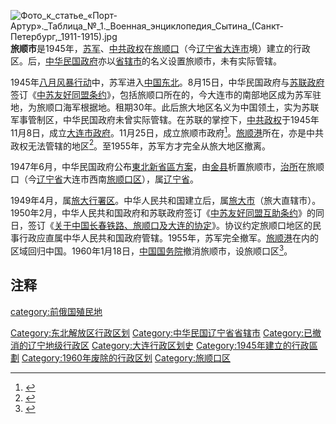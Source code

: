 [[File:Фото_к_статье_«Порт-Артур»._Таблица_№_1._Военная_энциклопедия_Сытина_(Санкт-Петербург,_1911-1915).jpg|thumb]]
'''旅顺市'''是1945年，[[苏联红军|苏军]]、[[中国共产党|中共政权]]在[[旅顺口区|旅顺口]]（今[[辽宁省|辽宁省]][[大连市|大连市]]境）建立的行政区。后，[[中华民国政府|中华民国政府]]亦以[[省辖市|省辖市]]的名义设置旅顺市，未有实际管辖。

1945年[[蘇日戰爭|八月风暴行动]]中，苏军进入[[中国东北地区|中国东北]]。8月15日，中华民国政府与[[苏联政府|苏联政府]]签订《[[中苏友好同盟条约|中苏友好同盟条约]]》，包括旅顺口所在的，今大连市的南部地区成为苏军驻地，为旅顺口海军根据地。租期30年。此后旅大地区名义为中国领土，实为苏联军事管制区，中华民国政府未曾实际管辖。在苏联的掌控下，[[中国共产党|中共政权]]于1945年11月8日，成立[[大连市政府|大连市政府]]。11月25日，成立旅顺市政府<ref>{{Cite web|title=史海钩沉民国时期：大连政权性质最复杂(图)|url=http://ln.news.163.com/06/1118/13/307C8G330052006I.html|accessdate=2018-09-19|date=2006-11-18|publisher=网易，来源：东北新闻网|archive-date=2021-02-15|archive-url=https://web.archive.org/web/20210215172344/http://ln.news.163.com/06/1118/13/307C8G330052006I.html|dead-url=no}}</ref>。[[旅顺港|旅顺港]]所在，亦是中共政权无法管辖的地区<ref>{{Cite web|title=揭秘苏联归还旅顺海军基地内幕|url=http://www.sohu.com/a/198735350_114825|accessdate=2018-09-19|author=沈志华|date=2017-10-18|publisher=搜狐网，来源：《百年潮》2003年第2期|archive-url=https://web.archive.org/web/20180918012119/http://www.sohu.com/a/198735350_114825|archive-date=2018-09-18|dead-url=yes}}</ref>。至1955年，苏军方才完全从旅大地区撤离。

1947年6月，中华民国政府公布[[東北新省區方案|東北新省區方案]]，由[[金州区|金县]]析置旅顺市，[[行政中心|治所]]在旅顺口（今[[辽宁省|辽宁省]]大连市西南[[旅顺口区|旅顺口区]]），属[[遼寧省_(中華民國)|辽宁省]]。

1949年4月，属[[旅大行署区|旅大行署区]]。中华人民共和国建立后，属[[旅大市|旅大市]]（旅大直辖市）。1950年2月，中华人民共和国政府和苏联政府签订《[[中苏友好同盟互助条约|中苏友好同盟互助条约]]》的同日，签订《[[:s:中苏两国关于缔结友好同盟互助条约及协定的公告#关于中国长春铁路、旅顺口及大连的协定|关于中国长春铁路、旅顺口及大连的协定]]》。协议约定旅顺口地区的民事行政应直属中华人民共和国政府管辖。1955年，苏军完全撤军。[[旅顺港|旅顺港]]在内的区域回归中国。1960年1月18日，[[中华人民共和国国务院|中国国务院]]撤消旅顺市，设旅顺口区<ref>{{Cite web|title=1960年辽宁大事记|url=http://www.lndangan.gov.cn/lnsdaj/whdgy/lndsj/content/bb45444542f9f74e0142fa0465910070.html|accessdate=2018-09-19|date=2013-12-16|publisher=辽宁省档案信息网|archive-date=2021-02-15|archive-url=https://web.archive.org/web/20210215163328/http://www.lndangan.gov.cn/lnsdaj/whdgy/lndsj/content/bb45444542f9f74e0142fa0465910070.html|dead-url=no}}</ref>。

== 注释 ==
{{Reflist}}

{{中華民國遼寧省行政區劃}}
[[Category:东北解放区行政区划|Category:东北解放区行政区划]]
[[Category:中华民国辽宁省省辖市|Category:中华民国辽宁省省辖市]]
[[Category:已撤消的辽宁地级行政区|Category:已撤消的辽宁地级行政区]]
[[Category:大连行政区划史|Category:大连行政区划史]]
[[Category:1945年建立的行政區劃|Category:1945年建立的行政區劃]]
[[Category:1960年废除的行政区划|Category:1960年废除的行政区划]]
[[category:前俄国殖民地|category:前俄国殖民地]]
[[Category:旅顺口区|Category:旅顺口区]]
